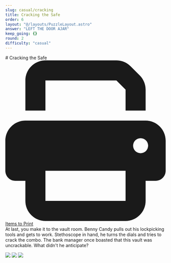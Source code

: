 ```yaml
---
slug: casual/cracking
title: Cracking the Safe
order: 6
layout: "@/layouts/PuzzleLayout.astro"
answer: "LEFT THE DOOR AJAR"
keep_going: {}
round: 2
difficulty: "casual"
---
```


<div class="flex justify-between items-baseline">
# Cracking the Safe
<a href="/Appendix C Printable.pdf" class="flex gap-2 no-prose h-min no-underline bg-gray-500 text-white px-4 py-2 rounded-[0.3rem]">
  <svg className="w-4"  xmlns="http://www.w3.org/2000/svg" viewBox="0 0 512 512"><path fill="currentColor" d="M128 0C92.7 0 64 28.7 64 64l0 96 64 0 0-96 226.7 0L384 93.3l0 66.7 64 0 0-66.7c0-17-6.7-33.3-18.7-45.3L400 18.7C388 6.7 371.7 0 354.7 0L128 0zM384 352l0 32 0 64-256 0 0-64 0-16 0-16 256 0zm64 32l32 0c17.7 0 32-14.3 32-32l0-96c0-35.3-28.7-64-64-64L64 192c-35.3 0-64 28.7-64 64l0 96c0 17.7 14.3 32 32 32l32 0 0 64c0 35.3 28.7 64 64 64l256 0c35.3 0 64-28.7 64-64l0-64zM432 248a24 24 0 1 1 0 48 24 24 0 1 1 0-48z"/></svg>
  <span>Items to Print</span>
</a>
</div>

<div style={{fontFamily: "DM Mono, sans-serif"}}>
At last, you make it to the vault room. Benny Candy pulls out his lockpicking tools and gets to
work. Stethoscope in hand, he turns the dials and tries to crack the combo.
The bank manager once boasted that this vault was uncrackable. What didn't he anticipate?
</div>

<img src="/Cracking-1.png"></img>
<img src="/Cracking-2.png"></img>
<img src="/Cracking-3.png"></img>
